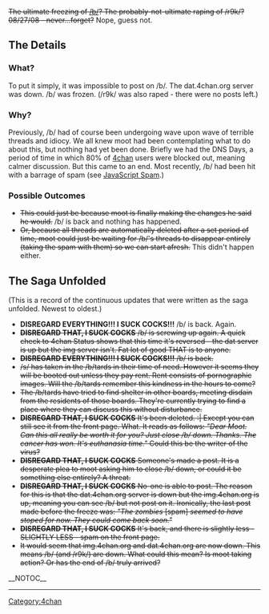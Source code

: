 <strike>The ultimate freezing of [[/b/]]? The probably-not-ultimate raping of /r9k/? 08/27/08 - never...forget?</strike> Nope, guess not.

== The Details ==
=== What? ===
To put it simply, it was impossible to post on /b/. The dat.4chan.org server was down. /b/ was frozen. (/r9k/ was also raped - there were no posts left.)

=== Why? ===
Previously, /b/ had of course been undergoing wave upon wave of terrible threads and idiocy. We all knew moot had been contemplating what to do about this, but nothing had yet been done. Briefly we had the DNS Days, a period of time in which 80% of [[4chan]] users were blocked out, meaning calmer discussion. But this came to an end. Most recently, /b/ had been hit with a barrage of spam (see [[JavaScript Spam]].)

=== Possible Outcomes ===
*<strike>This could just be because moot is finally making the changes he said he would.</strike> /b/ is back and nothing has happened.
*<strike>Or, because all threads are automatically deleted after a set period of time, moot could just be waiting for /b/'s threads to disappear entirely (taking the spam with them) so we can start afresh.</strike> This didn't happen either.

== The Saga Unfolded ==
(This is a record of the continuous updates that were written as the saga unfolded. Newest to oldest.)

*'''DISREGARD EVERYTHING!!! I SUCK COCKS!!!''' /b/ is back. Again.
*<strike>'''DISREGARD THAT, I SUCK COCKS''' /b/ is screwing up again. A quick check to 4chan Status shows that this time it's reversed - the dat server is up but the img server isn't. Fat lot of good THAT is to anyone.
*'''DISREGARD EVERYTHING!!! I SUCK COCKS!!!''' /b/ is back.</strike>
*<strike>/s/ has taken in the /b/tards in their time of need. However it seems they will be booted out unless they pay rent. Rent consists of pornographic images. Will the /b/tards remember this kindness in the hours to come?</strike>
*<strike>The /b/tards have tried to find shelter in other boards, meeting disdain from the residents of those boards. They're currently trying to find a place where they can discuss this without disturbance.</strike>
*<strike>'''DISREGARD THAT, I SUCK COCKS''' It's been deleted. :| Except you can still see it from the front page. What. It reads as follows: ''"Dear Moot. Can this all really be worth it for you? Just close /b/ down. Thanks. The cancer has won. It's euthanasia time."'' Could this be the writer of the virus?</strike>
*<strike>'''DISREGARD THAT, I SUCK COCKS''' Someone's made a post. It is a desperate plea to moot asking him to close /b/ down, or could it be something else entirely? A threat.</strike>
*<strike>'''DISREGARD THAT, I SUCK COCKS''' No-one is able to post. The reason for this is that the dat.4chan.org server is down but the img.4chan.org is up, meaning you can see /b/ but not post on it. Ironically, the last post made before the freeze was: ''"The zombies'' [spam] ''seemed to have stoped for now. They could come back soon."''</strike> 
*<strike>'''DISREGARD THAT, I SUCK COCKS''' It's back, and there is slightly less - SLIGHTLY LESS - spam on the front page.</strike>
*<strike>It would seem that img.4chan.org and dat.4chan.org are now down. This means /b/ (and /r9k/) are down. What could this mean? Is moot taking action? Or has the end of /b/ truly arrived? </strike> 

[[Category:4chan]]
__NOTOC__

----